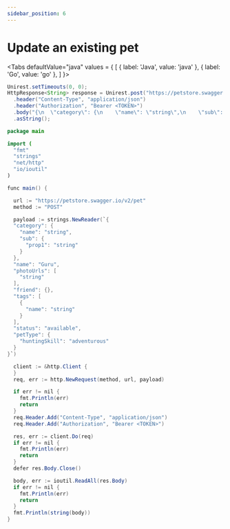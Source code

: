 ```yaml
---
sidebar_position: 6
---
```


# Update an existing pet


<Tabs defaultValue="java" values =
{
[
{ label: 'Java', value: 'java' },
{ label: 'Go', value: 'go' },
]
}>
<TabItem value="java">

```java
Unirest.setTimeouts(0, 0);
HttpResponse<String> response = Unirest.post("https://petstore.swagger.io/v2/pet")
  .header("Content-Type", "application/json")
  .header("Authorization", "Bearer <TOKEN>")
  .body("{\n  \"category\": {\n    \"name\": \"string\",\n    \"sub\": {\n      \"prop1\": \"string\"\n    }\n  },\n  \"name\": \"Guru\",\n  \"photoUrls\": [\n    \"string\"\n  ],\n  \"friend\": {},\n  \"tags\": [\n    {\n      \"name\": \"string\"\n    }\n  ],\n  \"status\": \"available\",\n  \"petType\": {\n    \"huntingSkill\": \"adventurous\"\n  }\n}")
  .asString();
```

</TabItem>
<TabItem value="go">

```java
package main

import (
  "fmt"
  "strings"
  "net/http"
  "io/ioutil"
)

func main() {

  url := "https://petstore.swagger.io/v2/pet"
  method := "POST"

  payload := strings.NewReader(`{
  "category": {
    "name": "string",
    "sub": {
      "prop1": "string"
    }
  },
  "name": "Guru",
  "photoUrls": [
    "string"
  ],
  "friend": {},
  "tags": [
    {
      "name": "string"
    }
  ],
  "status": "available",
  "petType": {
    "huntingSkill": "adventurous"
  }
}`)

  client := &http.Client {
  }
  req, err := http.NewRequest(method, url, payload)

  if err != nil {
    fmt.Println(err)
    return
  }
  req.Header.Add("Content-Type", "application/json")
  req.Header.Add("Authorization", "Bearer <TOKEN>")

  res, err := client.Do(req)
  if err != nil {
    fmt.Println(err)
    return
  }
  defer res.Body.Close()

  body, err := ioutil.ReadAll(res.Body)
  if err != nil {
    fmt.Println(err)
    return
  }
  fmt.Println(string(body))
}
```

</TabItem>
</Tabs>
